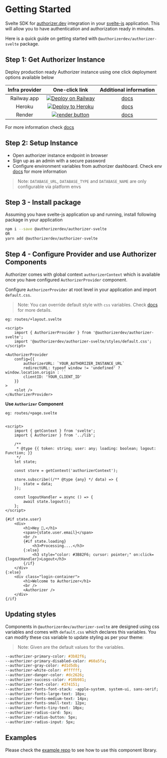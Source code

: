 # Getting Started

Svelte SDK for [authorizer.dev](https://authorizer.dev) integration in your [svelte-js](https://svelte.dev/) application. This will allow you to have authentication and authorization ready in minutes.

Here is a quick guide on getting started with `@authorizerdev/authorizer-svelte` package.

## Step 1: Get Authorizer Instance

Deploy production ready Authorizer instance using one click deployment options available below

| **Infra provider** |                                                                                           **One-click link**                                                                                            |               **Additional information**               |
| :----------------: | :-----------------------------------------------------------------------------------------------------------------------------------------------------------------------------------------------------: | :----------------------------------------------------: |
|    Railway.app     |                     <a target="_blank" href="https://railway.app/new/template/nwXp1C?referralCode=FEF4uT"><img src="https://railway.app/button.svg"  alt="Deploy on Railway"/></a>                      | [docs](https://docs.authorizer.dev/deployment/railway) |
|       Heroku       |  <a target="_blank" href="https://heroku.com/deploy?template=https://github.com/authorizerdev/authorizer-heroku"><img src="https://www.herokucdn.com/deploy/button.svg" alt="Deploy to Heroku" /></a>   | [docs](https://docs.authorizer.dev/deployment/heroku)  |
|       Render       | <a target="_blank" href="https://render.com/deploy?repo=https://github.com/authorizerdev/authorizer-render"><img alt="render button" src="https://render.com/images/deploy-to-render-button.svg" /></a> | [docs](https://docs.authorizer.dev/deployment/render)  |

For more information check [docs](https://docs.authorizer.dev/getting-started/)

## Step 2: Setup Instance

- Open authorizer instance endpoint in browser
- Sign up as an admin with a secure password
- Configure environment variables from authorizer dashboard. Check env [docs](/core/env) for more information

> Note: `DATABASE_URL`, `DATABASE_TYPE` and `DATABASE_NAME` are only configurable via platform envs

## Step 3 - Install package

Assuming you have svelte-js application up and running, install following package in your application

```sh
npm i --save @authorizerdev/authorizer-svelte
OR
yarn add @authorizerdev/authorizer-svelte
```

## Step 4 - Configure Provider and use Authorizer Components

Authorizer comes with global context `authorizerContext` which is available once you have configured `AuthorizerProvider` component.

Configure `AuthorizerProvider` at root level in your application and import `default.css`.

> Note: You can override default style with `css` variables. Check [docs](https://docs.authorizer.dev/authorizer-svelte) for more details.

`eg: routes/+layout.svelte`

```svelte
<script>
	import { AuthorizerProvider } from '@authorizerdev/authorizer-svelte';
	import '@authorizerdev/authorizer-svelte/styles/default.css';
</script>

<AuthorizerProvider
    config={{
        authorizerURL: `YOUR_AUTHORIZER_INSTANCE_URL`
        redirectURL: typeof window != 'undefined' ? window.location.origin : ``
        clientID: 'YOUR_CLIENT_ID'
    }}
>
    <slot />
</AuthorizerProvider>
```

**Use `Authorizer` Component**

`eg: routes/+page.svelte`

```svelte

<script>
	import { getContext } from 'svelte';
	import { Authorizer } from '../lib';

	/**
	 * @type {{ token: string; user: any; loading: boolean; logout: Function; }}
	 */
	let state;

	const store = getContext('authorizerContext');

	store.subscribe((/** @type {any} */ data) => {
		state = data;
	});

	const logoutHandler = async () => {
		await state.logout();
	};
</script>

{#if state.user}
	<div>
		<h1>Hey 👋,</h1>
		<span>{state.user.email}</span>
		<br />
		{#if state.loading}
			<h3>Processing....</h3>
		{:else}
			<h3 style="color: #3B82F6; cursor: pointer;" on:click={logoutHandler}>Logout</h3>
		{/if}
	</div>
{:else}
	<div class="login-container">
		<h1>Welcome to Authorizer</h1>
		<br />
		<Authorizer />
	</div>
{/if}

```

## Updating styles

Components in `@authorizerdev/authorizer-svelte` are designed using css variables and comes with `default.css` which declares this variables. You can modify these css variable to update styling as per your theme:

> Note: Given are the default values for the variables.

```css
--authorizer-primary-color: #3b82f6;
--authorizer-primary-disabled-color: #60a5fa;
--authorizer-gray-color: #d1d5db;
--authorizer-white-color: #ffffff;
--authorizer-danger-color: #dc2626;
--authorizer-success-color: #10b981;
--authorizer-text-color: #374151;
--authorizer-fonts-font-stack: -apple-system, system-ui, sans-serif;
--authorizer-fonts-large-text: 18px;
--authorizer-fonts-medium-text: 14px;
--authorizer-fonts-small-text: 12px;
--authorizer-fonts-tiny-text: 10px;
--authorizer-radius-card: 5px;
--authorizer-radius-button: 5px;
--authorizer-radius-input: 5px;
```

## Examples

Please check the [example repo](https://github.com/authorizerdev/examples) to see how to use this component library.
